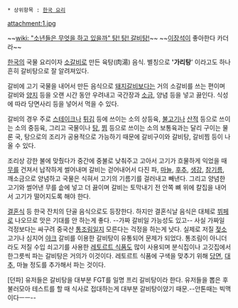  * 상위항목 : [[한국 요리]] 

attachment:1.jpg

~~[[wiki: "소년들은 무엇을 하고 있을까" 탕! 탕! 갈비탕!]]~~ ~~[[이장석]]이 좋아한다 카더라~~

[[한국]]의 국물 요리이자 [[소갈비]]로 만든 육탕(肉湯) 음식. 별칭으로 ''''가리탕'''' 이라고도 하나 흔히 갈비탕으로 잘 알려져있다. 

갈비에 고기 국물을 내어서 만든 음식으로 [[돼지갈비]]보다는 거의 소갈비를 쓰는 편이며 갈비와 [[양지]] 등을 오랜 시간 동안 우려내고 국간장과 [[소금]], 양념 등을 넣고 끓인다. 식성에 따라 당면사리 등을 넣어서 먹을 수 있다. 

갈비의 경우 주로 [[스테이크]]나 [[튀김]] 등에 쓰이는 소의 상등육, [[불고기]]나 [[산적]] 등으로 쓰이는 소의 중등육, 그리고 국물이나 [[탕]], [[찜]] 등으로 쓰이는 소의 보통육과는 달리 구이는 물론 국, 탕으로의 조리가 공용적으로 가능하기 때문에 갈비구이와 갈비탕, 갈비찜 등이 나올 수 있다. 

조리상 강한 불에 맞췄다가 중간에 중불로 낮춰주고 고아서 고기가 흐물하게 익었을 때 [[무]]를 건져서 납작하게 썰어내며 갈비는 걷어내어서 다진 파, [[마늘]], [[후추]], [[생강]], [[참기름]], 깨소금으로 양념하고 국물은 식혀서 고기의 기름기를 걸러내고 빼낸다. 그리고 양념한 고기와 썰어낸 무를 솥에 넣고 더 끓이며 갈비는 토막내기 전 안쪽 뼈 위에 칼집을 내어서 고기가 떨어지도록 해야 한다.

[[결혼식]] 등 한국 잔치의 단골 음식으로도 등장한다. 하지만 결혼식날 음식은 대체로 [[뷔페]]로 나오므로 맛은 기대를 안 하는게 좋다. --가짜 갈비일 가능성도 있고-- 사실 가짜일 걱정보다는 싸구려 중국산 [[통조림]]일지 모른다는 걱정을 하는게 낫다. 실제로 저질 [[젖소]] 고기나 심지어 [[야크]] 갈비를 이용한 갈비탕이 유통되어 문제가 되었다. 통조림이 아니더라도 저질 수입 쇠고기를 사용한 [[레토르트 식품]]도 많이 사용되며 분식집이나 고깃집에서 한그릇씩 파는 갈비탕은 거의가 이것이다. 레토르트 식품에 구색을 맞추기 위해 [[당면]], [[대추]], 마늘 정도를 추가해서 파는 것이다.

[던파] 유저들은 갈비탕을 대부분 FGT를 일명 프리 갈비탕이라 한다. 유저들을 뽑은 후 불러모아 테스트를 할 때 식사로 접대하는게 대부분 갈비탕이얐기 때문.--안톤때는 빅맥이다ㅡㅡ--
